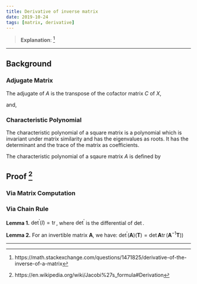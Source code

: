 ---
title: Derivative of inverse matrix
date: 2019-10-24
tags: [matrix, derivative]
---

\begin{equation}
\tag{40}
\partial\left(\mathbf{X}^{-1}\right)=-\mathbf{X}^{-1}(\partial \mathbf{X}) \mathbf{X}^{-1}
\end{equation}

> **Explanation**: [^1]
 
\begin{equation}
\underbrace{(I)^{\prime}}_{=0}=\left(\mathbf{X} \mathbf{X}^{-1}\right)^{\prime}=\mathbf{X}^{\prime} \mathbf{X}^{-1}+\mathbf{X}\left(\mathbf{X}^{-1}\right)^{\prime} \Rightarrow
\end{equation}

\begin{equation}
\mathbf{X}\left(\mathbf{X}^{-1}\right)^{\prime}=-\mathbf{X}^{\prime} \mathbf{X}^{-1} \quad \Rightarrow
\end{equation}

\begin{equation}
\left(\mathbf{X}^{-1}\right)^{\prime}=-\mathbf{X}^{-1} \mathbf{X}^{\prime} \mathbf{X}^{-1}
\end{equation}

[^1]: https://math.stackexchange.com/questions/1471825/derivative-of-the-inverse-of-a-matrix

---

\begin{equation}
\tag{41}
\partial(\operatorname{det}(\mathbf{X}))=\operatorname{Tr}(\operatorname{adj}(\mathbf{X}) \partial \mathbf{X})
\end{equation}

## Background

### Adjugate Matrix

The adjugate of $A$ is the transpose of the cofactor matrix $C$ of $X$,
\begin{equation}
\operatorname{adj}(\mathbf{X})=\mathbf{C}^{\top}
\end{equation}

and,
\begin{equation}
\mathbf{X}^{-1}=\operatorname{det}(\mathbf{X})^{-1} \operatorname{adj}(\mathbf{X}) \quad \Rightarrow
\end{equation}

\begin{equation}
\operatorname{det}(\mathbf{X}) \mathbf{I} = \operatorname{adj}(\mathbf{X}) \mathbf{X}
\end{equation}

### Characteristic Polynomial

<p class=notes>
The characteristic polynomial of a square matrix is a polynomial which is invariant under matrix similarity and has the eigenvalues as roots. It has the determinant and the trace of the matrix as coefficients.
</p>

The characteristic polynomial of a sqaure matrix $A$ is defined by
\begin{equation}
p_{A}(t)=\operatorname{det}(t I-A)
\end{equation}

## Proof [^2]

### Via Matrix Computation

\begin{equation}
\frac{\partial \operatorname{det}(\mathbf{X})}{\partial \mathbf{X}_{i j}}=\sum_{k} \operatorname{adj}^{\mathrm{T}}(\mathbf{X})_{i k} \delta_{j k}=\operatorname{adj}^{\mathrm{T}}(\mathbf{X})_{i j} \quad \Rightarrow
\end{equation}

\begin{equation}
d(\operatorname{det}(\mathbf{X}))=\sum_{i} \sum_{j} \operatorname{adj}^{\mathrm{T}}(\mathbf{X})_{i j} d \mathbf{X}_{i j} \quad \Rightarrow
\end{equation}

\begin{equation}
d(\operatorname{det}(\mathbf{X}))=\operatorname{tr}(\operatorname{adj}(\mathbf{X}) d \mathbf{X})
\end{equation}

### Via Chain Rule

**Lemma 1.** $\operatorname{det}^{\prime}(I)=\operatorname{tr}$, where $\operatorname{det}^{\prime}$ is the differential of $\operatorname{det}$.

**Lemma 2.** For an invertible matrix $\mathbf{A}$, we have: $\operatorname{det}^{\prime}(\mathbf{A})(\mathbf{T})=\operatorname{det} \mathbf{A} \operatorname{tr}(\mathbf{A}^{-1}\mathbf{T}))$

[^2]: https://en.wikipedia.org/wiki/Jacobi%27s_formula#Derivation

---

\begin{equation}
\tag{42}
\partial(\operatorname{det}(\mathbf{X}))=\operatorname{det}(\mathbf{X}) \operatorname{Tr}\left(\mathbf{X}^{-1} \partial \mathbf{X}\right)
\end{equation}
